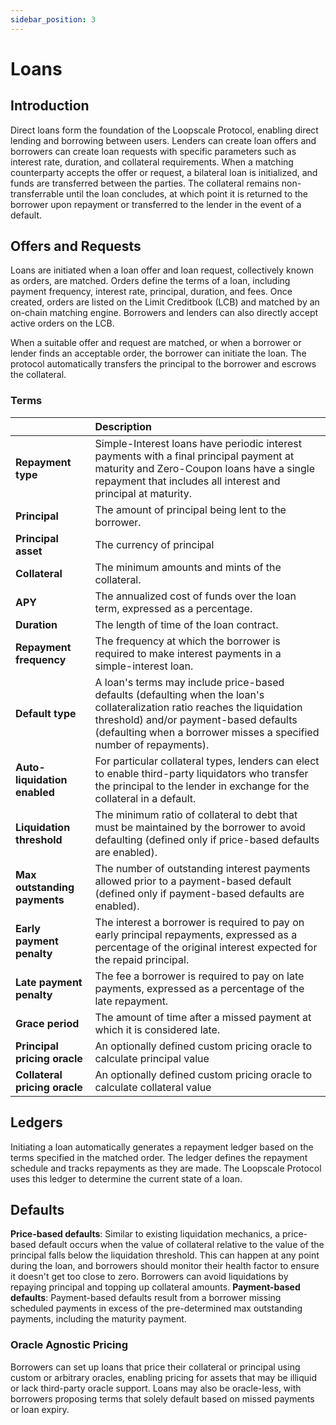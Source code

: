 ```yaml
---
sidebar_position: 3
---
```


# Loans
## Introduction
Direct loans form the foundation of the Loopscale Protocol, enabling direct lending and borrowing between users. Lenders can create loan offers and borrowers can create loan requests  with specific parameters such as interest rate, duration, and collateral requirements. When a matching counterparty accepts the offer or request, a bilateral loan is initialized, and funds are transferred between the parties. The collateral remains non-transferrable until the loan concludes, at which point it is returned to the borrower upon repayment or transferred to the lender in the event of a default.

## Offers and Requests
Loans are initiated when a loan offer and loan request, collectively known as orders, are matched. Orders define the terms of a loan, including payment frequency, interest rate, principal, duration, and fees. Once created, orders are listed on the Limit Creditbook (LCB) and matched by an on-chain matching engine. Borrowers and lenders can also directly accept active orders on the LCB.

When a suitable offer and request are matched, or when a borrower or lender finds an acceptable order, the borrower can initiate the loan. The protocol automatically transfers the principal to the borrower and escrows the collateral.

### Terms
| <FixedTblCol text="Term"/> | Description  |
|:---|:---|
| **Repayment type** | Simple-Interest loans have periodic interest payments with a final principal payment at maturity and Zero-Coupon loans have a single repayment that includes all interest and principal at maturity. |
| **Principal** | The amount of principal being lent to the borrower. |
| **Principal asset** | The currency of principal |
| **Collateral** | The minimum amounts and mints of the collateral. |
| **APY** | The annualized cost of funds over the loan term, expressed as a percentage. |
| **Duration** | The length of time of the loan contract. |
| **Repayment frequency** | The frequency at which the borrower is required to make interest payments in a simple-interest loan. |
| **Default type** | A loan's terms may include price-based defaults (defaulting when the loan's collateralization ratio reaches the liquidation threshold) and/or payment-based defaults (defaulting when a borrower misses a specified number of repayments). |
| **Auto-liquidation enabled** | For particular collateral types, lenders can elect to enable third-party liquidators who transfer the principal to the lender in exchange for the collateral in a default. |
| **Liquidation threshold** | The minimum ratio of collateral to debt that must be maintained by the borrower to avoid defaulting (defined only if price-based defaults are enabled). |
| **Max outstanding payments** | The number of outstanding interest payments allowed prior to a payment-based default (defined only if payment-based defaults are enabled). |
| **Early payment penalty** | The interest a borrower is required to pay on early principal repayments, expressed as a percentage of the original interest expected for the repaid principal. |
| **Late payment penalty** | The fee a borrower is required to pay on late payments, expressed as a percentage of the late repayment. |
| **Grace period** | The amount of time after a missed payment at which it is considered late. |
| **Principal pricing oracle** | An optionally defined custom pricing oracle to calculate principal value  |
|**Collateral pricing oracle** | An optionally defined custom pricing oracle to calculate collateral value  |

## Ledgers
Initiating a loan automatically generates a repayment ledger based on the terms specified in the matched order. The ledger defines the repayment schedule and tracks repayments as they are made. The Loopscale Protocol uses this ledger to determine the current state of a loan.
## Defaults
**Price-based defaults**: Similar to existing liquidation mechanics, a price-based default occurs when the value of collateral relative to the value of the principal falls below the liquidation threshold. This can happen at any point during the loan, and borrowers should monitor their health factor to ensure it doesn't get too close to zero. Borrowers can avoid liquidations by repaying principal and topping up collateral amounts.
**Payment-based defaults**: Payment-based defaults result from a borrower missing scheduled payments in excess of the pre-determined max outstanding payments, including the maturity payment. 
### Oracle Agnostic Pricing
 Borrowers can set up loans that price their collateral or principal using custom or arbitrary oracles, enabling pricing for assets that may be illiquid or lack third-party oracle support. Loans may also be oracle-less, with borrowers proposing terms that solely default based on missed payments or loan expiry.
